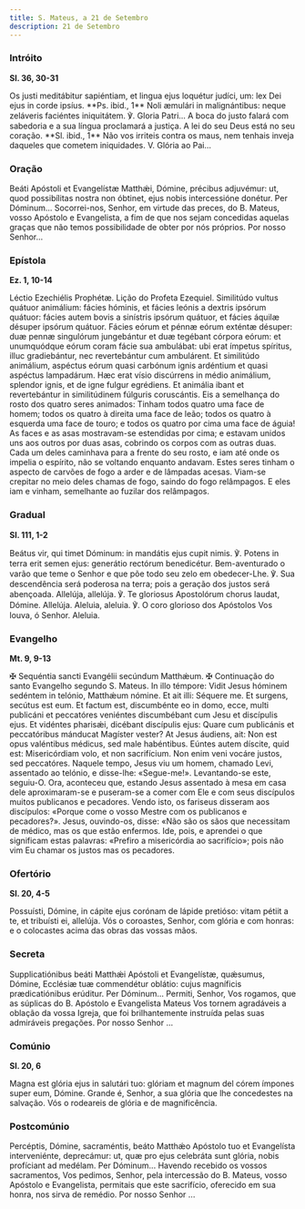 ```yaml
---
title: S. Mateus, a 21 de Setembro
description: 21 de Setembro
---
```


### Intróito

**Sl. 36, 30-31**

<div class="side-by-side not-content">
  <span>
    Os justi meditábitur sapiéntiam, et lingua ejus loquétur judíci‚ um: lex Dei ejus in corde
    ipsíus. **Ps. ibid., 1** Noli æmulári in malignántibus: neque zeláveris faciéntes iniquitátem.
    ℣. Gloria Patri...
  </span>
  <span>
    A boca do justo falará com sabedoria e a sua língua proclamará a justiça. A lei do seu Deus está
    no seu coração. **Sl. ibid., 1** Não vos irriteis contra os maus, nem tenhais inveja daqueles
    que cometem iniquidades. V. Glória ao Pai...
  </span>
</div>

### Oração

<div class="side-by-side not-content">
  <span>
    Beáti Apóstoli et Evangelístæ Matthǽi, Dómine, précibus adjuvémur: ut, quod possibílitas nostra
    non óbtinet, ejus nobis intercessióne donétur. Per Dóminum...
  </span>
  <span>
    Socorrei-nos, Senhor, em virtude das preces, do B. Mateus, vosso Apóstolo e Evangelista, a fim
    de que nos sejam concedidas aquelas graças que não temos possibilidade de obter por nós
    próprios. Por nosso Senhor...
  </span>
</div>

### Epístola

**Ez. 1, 10-14**

<div class="side-by-side not-content">
  <span>Léctio Ezechiélis Prophétæ.</span>
  <span>Lição do Profeta Ezequiel.</span>
  <span>
    Similitúdo vultus quátuor animálium: fácies hóminis, et fácies leónis a dextris ipsórum quátuor:
    fácies autem bovis a sinístris ipsórum quátuor, et fácies áquilæ désuper ipsórum quátuor. Fácies
    eórum et pénnæ eórum exténtæ désuper: duæ pennæ singulórum jungebántur et duæ tegébant córpora
    eórum: et unumquódque eórum coram fácie sua ambulábat: ubi erat ímpetus spíritus, illuc
    gradiebántur, nec revertebántur cum ambulárent. Et similitúdo animálium, aspéctus eórum quasi
    carbónum ignis ardéntium et quasi aspéctus lampadárum. Hæc erat vísio discúrrens in médio
    animálium, splendor ignis, et de igne fulgur egrédiens. Et animália ibant et revertebántur in
    similitúdinem fúlguris coruscántis.
  </span>
  <span>
    Eis a semelhança do rosto dos quatro seres animados: Tinham todos quatro uma face de homem;
    todos os quatro à direita uma face de leão; todos os quatro à esquerda uma face de touro; e
    todos os quatro por cima uma face de águia! As faces e as asas mostravam-se estendidas por cima;
    e estavam unidos uns aos outros por duas asas, cobrindo os corpos com as outras duas. Cada um
    deles caminhava para a frente do seu rosto, e iam até onde os impelia o espírito, não se
    voltando enquanto andavam. Estes seres tinham o aspecto de carvões de fogo a arder e de lâmpadas
    acesas. Viam-se crepitar no meio deles chamas de fogo, saindo do fogo relâmpagos. E eles iam e
    vinham, semelhante ao fuzilar dos relâmpagos.
  </span>
</div>

### Gradual

**Sl. 111, 1-2**

<div class="side-by-side not-content">
  <span>
    Beátus vir, qui timet Dóminum: in mandátis ejus cupit nimis. ℣. Potens in terra erit semen ejus:
    generátio rectórum benedicétur.
  </span>
  <span>
    Bem-aventurado o varão que teme o Senhor e que põe todo seu zelo em obedecer-Lhe. ℣. Sua
    descendência será poderosa na terra; pois a geração dos justos será abençoada.
  </span>
  <span>Allelúja, allelúja. ℣. Te gloriosus Apostolórum chorus laudat, Dómine. Allelúja.</span>
  <span>Aleluia, aleluia. ℣. O coro glorioso dos Apóstolos Vos louva, ó Senhor. Aleluia.</span>
</div>

### Evangelho

**Mt. 9, 9-13**

<div class="side-by-side not-content">
  <span>
    <span class="text-red-500">✠</span> Sequéntia sancti Evangélii secúndum Matthǽum.
  </span>
  <span>
    <span class="text-red-500">✠</span> Continuação do santo Evangelho segundo S. Mateus.
  </span>
  <span>
    In illo témpore: Vidit Jesus hóminem sedéntem in telónio, Matthǽum nómine. Et ait illi: Séquere
    me. Et surgens, secútus est eum. Et factum est, discumbénte eo in domo, ecce, multi publicáni et
    peccatóres veniéntes discumbébant cum Jesu et discípulis ejus. Et vidéntes pharisǽi, dicébant
    discípulis ejus: Quare cum publicánis et peccatóribus mánducat Magíster vester? At Jesus
    áudiens, ait: Non est opus valéntibus médicus, sed male habéntibus. Eúntes autem díscite, quid
    est: Misericórdiam volo, et non sacrifícium. Non enim veni vocáre justos, sed peccatóres.
  </span>
  <span>
    Naquele tempo, Jesus viu um homem, chamado Levi, assentado ao telónio, e disse-lhe: «Segue-me!».
    Levantando-se este, seguiu-O. Ora, aconteceu que, estando Jesus assentado à mesa em casa dele
    aproximaram-se e puseram-se a comer com Ele e com seus discípulos muitos publicanos e pecadores.
    Vendo isto, os fariseus disseram aos discípulos: «Porque come o vosso Mestre com os publicanos e
    pecadores?». Jesus, ouvindo-os, disse: «Não são os sãos que necessitam de médico, mas os que
    estão enfermos. Ide, pois, e aprendei o que significam estas palavras: «Prefiro a misericórdia
    ao sacrifício»; pois não vim Eu chamar os justos mas os pecadores.
  </span>
</div>

### Ofertório

**Sl. 20, 4-5**

<div class="side-by-side not-content">
  <span>
    Possuísti, Dómine, in cápite ejus corónam de lápide pretióso: vitam pétiit a te, et tribuísti
    ei, allelúja.
  </span>
  <span>
    Vós o coroastes, Senhor, com glória e com honras: e o colocastes acima das obras das vossas
    mãos.
  </span>
</div>

### Secreta

<div class="side-by-side not-content">
  <span>
    Supplicatiónibus beáti Matthǽi Apóstoli et Evangelístæ, quǽsumus, Dómine, Ecclésiæ tuæ
    commendétur oblátio: cujus magníficis prædicatiónibus erúditur. Per Dóminum...
  </span>
  <span>
    Permiti, Senhor, Vos rogamos, que as súplicas do B. Apóstolo e Evangelista Mateus Vos tornem
    agradáveis a oblação da vossa Igreja, que foi brilhantemente instruída pelas suas admiráveis
    pregações. Por nosso Senhor ...
  </span>
</div>

### Comúnio

**Sl. 20, 6**

<div class="side-by-side not-content">
  <span>
    Magna est glória ejus in salutári tuo: glóriam et magnum del córem ímpones super eum, Dómine.
  </span>
  <span>
    Grande é, Senhor, a sua glória que lhe concedestes na salvação. Vós o rodeareis de glória e de
    magnificência.
  </span>
</div>

### Postcomúnio

<div class="side-by-side not-content">
  <span>
    Percéptis, Dómine, sacraméntis, beáto Matthǽo Apóstolo tuo et Evangelísta interveniénte,
    deprecámur: ut, quæ pro ejus celebráta sunt glória, nobis profíciant ad medélam. Per Dóminum...
  </span>
  <span>
    Havendo recebido os vossos sacramentos, Vos pedimos, Senhor, pela intercessão do B. Mateus,
    vosso Apóstolo e Evangelista, permitais que este sacrifício, oferecido em sua honra, nos sirva
    de remédio. Por nosso Senhor ...
  </span>
</div>
